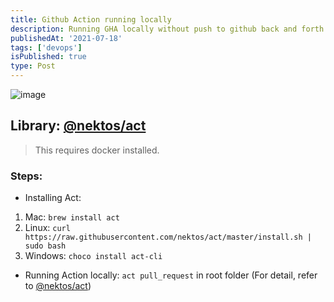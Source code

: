 ```yaml
---
title: Github Action running locally
description: Running GHA locally without push to github back and forth.
publishedAt: '2021-07-18'
tags: ['devops']
isPublished: true
type: Post
---
```


![image](https://user-images.githubusercontent.com/46575401/110178800-d4f34080-7dbb-11eb-965a-cd96093e4f82.png)

## Library: [@nektos/act](https://github.com/nektos/act)

> This requires docker installed.

### Steps:

- Installing Act:

1. Mac: `brew install act`
1. Linux: `curl https://raw.githubusercontent.com/nektos/act/master/install.sh | sudo bash`
1. Windows: `choco install act-cli`

- Running Action locally: `act pull_request` in root folder (For detail, refer to [@nektos/act](https://github.com/nektos/act))
